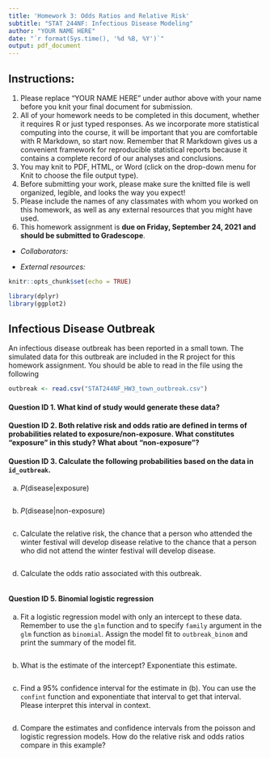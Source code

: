 ---
title: 'Homework 3: Odds Ratios and Relative Risk'
subtitle: "STAT 244NF: Infectious Disease Modeling"
author: "YOUR NAME HERE"
date: "`r format(Sys.time(), '%d %B, %Y')`"
output: pdf_document
---

## Instructions:

1. Please replace "YOUR NAME HERE" under author above with your name before you knit your final document for submission.
2. All of your homework needs to be completed in this document, whether it requires R or just typed responses. As we incorporate more statistical computing into the course, it will be important that you are comfortable with R Markdown, so start now. Remember that R Markdown gives us a convenient framework for reproducible statistical reports because it contains a complete record of our analyses and conclusions.
3. You may knit to PDF, HTML, or Word (click on the drop-down menu for Knit to choose the file output type). 
4. Before submitting your work, please make sure the knitted file is well organized, legible, and looks the way you expect!
5. Please include the names of any classmates with whom you worked on this homework, as well as any external resources that you might have used.
6. This homework assignment is **due on Friday, September 24, 2021 and should be submitted to Gradescope**.

- *Collaborators:*

- *External resources:*

```{r setup, include=FALSE}
knitr::opts_chunk$set(echo = TRUE)

library(dplyr)
library(ggplot2)
```

## Infectious Disease Outbreak

An infectious disease outbreak has been reported in a small town. The simulated data for this outbreak are included in the R project for this homework assignment. You should be able to read in the file using the following 

```{r}
outbreak <- read.csv("STAT244NF_HW3_town_outbreak.csv")
```

#### Question ID 1. What kind of study would generate these data?


#### Question ID 2. Both relative risk and odds ratio are defined in terms of probabilities related to exposure/non-exposure. What constitutes "exposure" in this study? What about "non-exposure"?


#### Question ID 3. Calculate the following probabilities based on the data in `id_outbreak`.

(a) $P(\text{disease}|\text{exposure})$

```{r}

```

(b) $P(\text{disease}|\text{non-exposure})$

```{r}

```

(c) Calculate the relative risk, the chance that a person who attended the winter festival will develop disease relative to the chance that a person who did not attend the winter festival will develop disease. 

```{r}

```

(d) Calculate the odds ratio associated with this outbreak.

```{r}

```


#### Question ID 5. Binomial logistic regression

(a) Fit a logistic regression model with only an intercept to these data. Remember to use the `glm` function and to specify `family` argument in the `glm` function as `binomial`. Assign the model fit to `outbreak_binom` and print the summary of the model fit.

```{r}

```

(b) What is the estimate of the intercept? Exponentiate this estimate. 

```{r}

```


(c) Find a 95% confidence interval for the estimate in (b). You can use the `confint` function and exponentiate that interval to get that interval. Please interpret this interval in context.

```{r}

```

(d) Compare the estimates and confidence intervals from the poisson and logistic regression models. How do the relative risk and odds ratios compare in this example?




